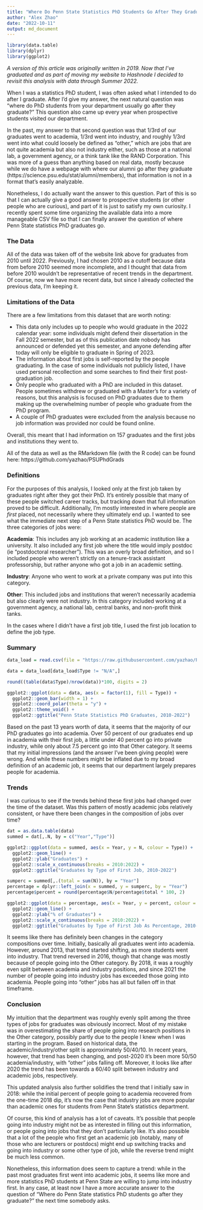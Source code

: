 ---
title: "Where Do Penn State Statistics PhD Students Go After They Graduate (2022 Update)?"
author: "Alex Zhao"
date: "2022-10-11"
output: md_document
---

```{r setup, include=FALSE}
library(data.table)
library(dplyr)
library(ggplot2)
```

*A version of this article was originally written in 2019. Now that I've graduated and as part of moving my website to Hashnode I decided to revisit this analysis with data through Summer 2022.*

When I was a statistics PhD student, I was often asked what I intended to do after I graduate. After I'd give my answer, the next natural question was "where do PhD students from your department usually go after they graduate?" This question also came up every year when prospective students visited our department.

In the past, my answer to that second question was that 1/3rd of our graduates went to academia, 1/3rd went into industry, and roughly 1/3rd went into what could loosely be defined as "other," which are jobs that are not quite academia but also not industry either, such as those at a national lab, a government agency, or a think tank like the RAND Corporation. This was more of a guess than anything based on real data, mostly because while we do have a webpage with where our alumni go after they graduate (https://science.psu.edu/stat/alumni/members), that information is not in a format that's easily analyzable.

Nonetheless, I do actually want the answer to this question. Part of this is so that I can actually give a good answer to prospective students (or other people who are curious), and part of it is just to satisfy my own curiosity. I recently spent some time organizing the available data into a more manageable CSV file so that I can finally answer the question of where Penn State statistics PhD graduates go.

### The Data
All of the data was taken off of the website link above for graduates from 2010 until 2022. Previously, I had chosen 2010 as a cutoff because data from before 2010 seemed more incomplete, and I thought that data from before 2010 wouldn't be representative of recent trends in the department. Of course, now we have more recent data, but since I already collected the previous data, I'm keeping it. 


### Limitations of the Data
There are a few limitations from this dataset that are worth noting:

- This data only includes up to people who would graduate in the 2022 calendar year: some individuals might defend their dissertation in the Fall 2022 semester, but as of this publication date nobody has announced or defended yet this semester, and anyone defending after today will only be eligible to graduate in Spring of 2023. 
- The information about first jobs is self-reported by the people graduating. In the case of some individuals not publicly listed, I have used personal recollection and some searches to find their first post-graduation job.
- Only people who graduated with a PhD are included in this dataset. People sometimes withdrew or graduated with a Master's for a variety of reasons, but this analysis is focused on PhD graduates due to them making up the overwhelming number of people who graduate from the PhD program.
- A couple of PhD graduates were excluded from the analysis because no job information was provided nor could be found online.


Overall, this meant that I had information on 157 graduates and the first jobs and institutions they went to.

All of the data as well as the RMarkdown file (with the R code) can be found here: https://github.com/yazhao/PSUPhdGrads

### Definitions

For the purposes of this analysis, I looked only at the first job taken by graduates right after they got their PhD. It's entirely possible that many of these people switched career tracks, but tracking down that full information proved to be difficult. Additionally, I'm mostly interested in where people are *first* placed, not necessarily where they ultimately end up. I wanted to see what the immediate next step of a Penn State statistics PhD would be. The three categories of jobs were:

**Academia**: This includes any job working at an academic institution like a university. It also included any first job where the title would imply postdoc (ie "postdoctoral researcher"). This was an overly broad definition, and so I included people who weren't strictly on a tenure-track assistant professorship, but rather anyone who got a job in an academic setting.

**Industry**: Anyone who went to work at a private company was put into this category.

**Other**: This included jobs and institutions that weren't necessarily academia but also clearly were not industry. In this category included working at a government agency, a national lab, central banks, and non-profit think tanks.

In the cases where I didn't have a first job title, I used the first job location to define the job type.

### Summary

```{r summary, echo=FALSE}
data_load = read.csv(file = "https://raw.githubusercontent.com/yazhao/PSUPhdGrads/master/psustatphdalums.csv", header = TRUE)

data = data_load[data_load$Type != "N/A",]

round((table(data$Type)/nrow(data))*100, digits = 2)

ggplot2::ggplot(data = data, aes(x = factor(1), fill = Type)) + 
  ggplot2::geom_bar(width = 1) + 
  ggplot2::coord_polar(theta = "y") + 
  ggplot2::theme_void() + 
  ggplot2::ggtitle("Penn State Statistics PhD Graduates, 2010-2022")
```

Based on the past 13 years worth of data, it seems that the majority of our PhD graduates go into academia. Over 50 percent of our graduates end up in academia with their first job, a little under 40 percent go into private industry, while only about 7.5 percent go into that Other category. It seems that my initial impressions (and the answer I've been giving people) were wrong. And while these numbers might be inflated due to my broad definition of an academic job, it seems that our department largely prepares people for academia.

### Trends

I was curious to see if the trends behind these first jobs had changed over the time of the dataset. Was this pattern of mostly academic jobs relatively consistent, or have there been changes in the composition of jobs over time?

```{r trends, echo = FALSE}
dat = as.data.table(data)
summed = dat[,.N, by = c("Year","Type")]

ggplot2::ggplot(data = summed, aes(x = Year, y = N, colour = Type)) +
  ggplot2::geom_line() +
  ggplot2::ylab("Graduates") +
  ggplot2::scale_x_continuous(breaks = 2010:2022) +
  ggplot2::ggtitle("Graduates by Type of First Job, 2010-2022")

sumperc = summed[,.(total = sum(N)), by = "Year"]
percentage = dplyr::left_join(x = summed, y = sumperc, by = "Year")
percentage$percent = round(percentage$N/percentage$total * 100, 2)

ggplot2::ggplot(data = percentage, aes(x = Year, y = percent, colour = Type)) +
  ggplot2::geom_line() +
  ggplot2::ylab("% of Graduates") +
  ggplot2::scale_x_continuous(breaks = 2010:2022) +
  ggplot2::ggtitle("Graduates by Type of First Job As Percentage, 2010-2022")
```

It seems like there has definitely been changes in the category compositions over time. Initially, basically all graduates went into academia. However, around 2013, that trend started shifting, as more students went into industry. That trend reversed in 2016, though that change was mostly because of people going into the Other category. By 2018, it was a roughly even split between academia and industry positions, and since 2021 the number of people going into industry jobs has exceeded those going into academia. People going into "other" jobs has all but fallen off in that timeframe.

### Conclusion
My intuition that the department was roughly evenly split among the three types of jobs for graduates was obviously incorrect. Most of my mistake was in overestimating the share of people going into research positions in the Other category, possibly partly due to the people I knew when I was starting in the program. Based on historical data, the academic/industry/other split is approximately 50/40/10.  In recent years, however, that trend has been changing, and post-2020 it's been more 50/50 academia/industry, with "other" jobs falling off. Moreover, it looks like after 2020 the trend has been towards a 60/40 split between industry and academic jobs, respectively. 

This updated analysis also further solidifies the trend that I initially saw in 2018: while the initial percent of people going to academia recovered from the one-time 2018 dip, it's now the case that industry jobs are more popular than academic ones for students from Penn State's statistics department.

Of course, this kind of analysis has a lot of caveats. It's possible that people going into industry might not be as interested in filling out this information, or people going into jobs that they don't particularly like. It's also possible that a lot of the people who first get an academic job (notably, many of those who are lecturers or postdocs) might end up switching tracks and going into industry or some other type of job, while the reverse trend might be much less common. 

Nonetheless, this information does seem to capture a trend: while in the past most graduates first went into academic jobs, it seems like more and more statistics PhD students at Penn State are willing to jump into industry first. In any case, at least now I have a more accurate answer to the question of "Where do Penn State statistics PhD students go after they graduate?" the next time somebody asks.